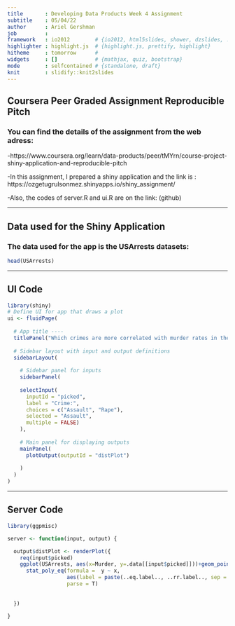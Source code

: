 ```yaml
---
title       : Developing Data Products Week 4 Assignment
subtitle    : 05/04/22
author      : Ariel Gershman
job         : 
framework   : io2012        # {io2012, html5slides, shower, dzslides, ...}
highlighter : highlight.js  # {highlight.js, prettify, highlight}
hitheme     : tomorrow      # 
widgets     : []            # {mathjax, quiz, bootstrap}
mode        : selfcontained # {standalone, draft}
knit        : slidify::knit2slides
---
```



## Coursera Peer Graded Assignment Reproducible Pitch

### You can find the details of the assignment from the web adress:

-https://www.coursera.org/learn/data-products/peer/tMYrn/course-project-shiny-application-and-reproducible-pitch

-In this assignment, I prepared a shiny application and the link is :
https://ozgetugrulsonmez.shinyapps.io/shiny_assignment/

-Also, the codes of server.R and ui.R are on the link: (github)

--- 

## Data used for the Shiny Application

### The data used for the app is the USArrests datasets:

```r
head(USArrests)
```

---

## UI Code

```r
library(shiny)
# Define UI for app that draws a plot 
ui <- fluidPage(
  
  # App title ----
  titlePanel("Which crimes are more correlated with murder rates in the US?"),
  
  # Sidebar layout with input and output definitions
  sidebarLayout(
    
    # Sidebar panel for inputs 
    sidebarPanel(
      
    selectInput(
      inputId = "picked",
      label = "Crime:",
      choices = c("Assault", "Rape"),
      selected = "Assault",
      multiple = FALSE)
    ),
    
    # Main panel for displaying outputs
    mainPanel(
      plotOutput(outputId = "distPlot")
      
    )
  )
)
```

---

## Server Code

```r
library(ggpmisc)

server <- function(input, output) {

  output$distPlot <- renderPlot({
    req(input$picked)
    ggplot(USArrests, aes(x=Murder, y=.data[[input$picked]]))+geom_point()+stat_smooth(method="lm")+
      stat_poly_eq(formula =  y ~ x, 
                   aes(label = paste(..eq.label.., ..rr.label.., sep = "~~~")), 
                   parse = T)  
    
    
  })
  
}
```






